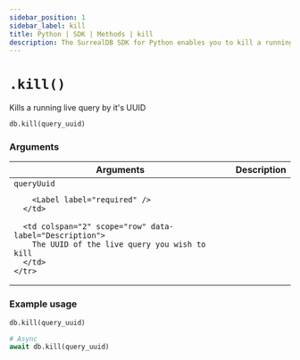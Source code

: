 ```yaml
---
sidebar_position: 1
sidebar_label: kill
title: Python | SDK | Methods | kill
description: The SurrealDB SDK for Python enables you to kill a running live query.
---
```



# `.kill()`

Kills a running live query by it's UUID

```python title="Method Syntax"
db.kill(query_uuid)
```

### Arguments

<table>
  <thead>
    <tr>
      <th colspan="2" scope="col">Arguments</th>
      <th colspan="2" scope="col">Description</th>
    </tr>
  </thead>

  <tbody>
    <tr>
      <td colspan="2" scope="row" data-label="Arguments">
        <code>queryUuid</code>

        <Label label="required" />
      </td>

      <td colspan="2" scope="row" data-label="Description">
        The UUID of the live query you wish to kill
      </td>
    </tr>
  </tbody>
</table>

### Example usage

```python
db.kill(query_uuid)

# Async
await db.kill(query_uuid)
```
